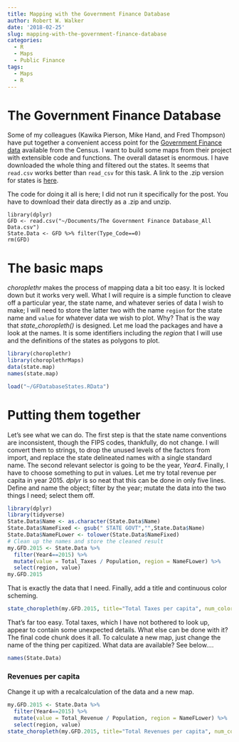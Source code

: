```yaml
---
title: Mapping with the Government Finance Database
author: Robert W. Walker
date: '2018-02-25'
slug: mapping-with-the-government-finance-database
categories:
  - R
  - Maps
  - Public Finance
tags:
  - Maps
  - R
---
```


# The Government Finance Database

Some of my colleagues (Kawika Pierson, Mike Hand, and Fred Thompson) have put together a convenient access point for the [Government Finance data](http://willamette.edu/mba/research_impact/public_datasets/index.html) available from the Census.  I want to build some maps from their project with extensible code and functions.  The overall dataset is enormous.  I have downloaded the whole thing and filtered out the states.  It seems that `read.csv` works better than `read_csv` for this task.  A link to the .zip version for states is [here](http://www.willamette.edu/~kpierson/TheGovernmentFinanceDatabase_StateData.zip).

The code for doing it all is here; I did not run it specifically for the post.  You have to download their data directly as a .zip and unzip.

```
library(dplyr)
GFD <- read.csv("~/Documents/The Government Finance Database_All Data.csv")
State.Data <- GFD %>% filter(Type_Code==0)
rm(GFD)
```

# The basic maps

*choroplethr* makes the process of mapping data a bit too easy.  It is locked down but it works very well.  What I will require is a simple function to cleave off a particular year, the state name, and whatever series of data I wish to make; I will need to store the latter two with the name `region` for the state name and `value` for whatever data we wish to plot.  Why?  That is the way that *state_choropleth()* is designed.  Let me load the packages and have a look at the names.  It is some identifiers including the *region* that I will use and the definitions of the states as polygons to plot.

```r
library(choroplethr)
library(choroplethrMaps)
data(state.map)
names(state.map)
```

```r
load("~/GFDatabaseStates.RData")
```

# Putting them together

Let's see what we can do.  The first step is that the state name conventions are inconsistent, though the FIPS codes, thankfully, do not change.  I will convert them to strings, to drop the unused levels of the factors from import, and replace the state delineated names with a single standard name.  The second relevant selector is going to be the year, *Year4*.  Finally, I have to choose something to put in values.  Let me try total revenue per capita in year 2015.  *dplyr* is so neat that this can be done in only five lines.  Define and name the object; filter by the year; mutate the data into the two things I need; select them off.

```r
library(dplyr)
library(tidyverse)
State.Data$Name <- as.character(State.Data$Name)
State.Data$NameFixed <- gsub(" STATE GOVT","",State.Data$Name)
State.Data$NameFLower <- tolower(State.Data$NameFixed)
# Clean up the names and store the cleaned result
my.GFD.2015 <- State.Data %>% 
  filter(Year4==2015) %>%
  mutate(value = Total_Taxes / Population, region = NameFLower) %>%
  select(region, value)
my.GFD.2015
```

That is exactly the data that I need.  Finally, add a title and continuous color scheming.

```r
state_choropleth(my.GFD.2015, title="Total Taxes per capita", num_colors=1)
```

That's far too easy.  Total taxes, which I have not bothered to look up, appear to contain some unexpected details.  What else can be done with it?  The final code chunk does it all.  To calculate a new map, just change the name of the thing per capitized.  What data are available?  See below....

```r
names(State.Data)
```

### Revenues per capita

Change it up with a recalcalculation of the data and a new map.

```r
my.GFD.2015 <- State.Data %>% 
  filter(Year4==2015) %>%
  mutate(value = Total_Revenue / Population, region = NameFLower) %>%
  select(region, value)
state_choropleth(my.GFD.2015, title="Total Revenues per capita", num_colors=1)
```



